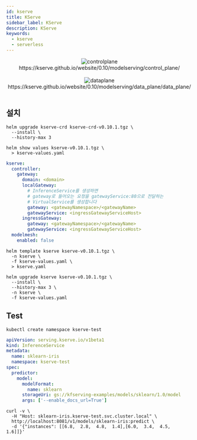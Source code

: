 ```yaml
---
id: kserve
title: KServe
sidebar_label: KServe
description: KServe
keywords:
  - kserve
  - serverless
---
```



<center>
	<img
		src={useBaseUrl('img/mlops/mlops/provisioning/kserve/controlplane.png')}
		alt="controlplane"
	/>
</center>
<center>
	<Link to="https://kserve.github.io/website/0.10/modelserving/control_plane/">
		https://kserve.github.io/website/0.10/modelserving/control_plane/
	</Link>
</center>

<br />

<center>
	<img src={useBaseUrl('img/mlops/mlops/provisioning/kserve/dataplane.jpg')} alt="dataplane" />
</center>
<center>
	<Link to="https://kserve.github.io/website/0.10/modelserving/data_plane/data_plane/">
		https://kserve.github.io/website/0.10/modelserving/data_plane/data_plane/
	</Link>
</center>

<br />

## 설치

```shell
helm upgrade kserve-crd kserve-crd-v0.10.1.tgz \
  --install \
  --history-max 3
```

```shell
helm show values kserve-v0.10.1.tgz \
  > kserve-values.yaml
```

```yaml title="kserve-values.yaml"
kserve:
  controller:
    gateway:
      domain: <domain>
      localGateway:
        # InferenceService를 생성하면
        # gateway로 들어오는 요청을 gatewayService:80으로 전달하는
        # VirtualService를 생성합니다
        gateway: <gatewayNamespace>/<gatewayName>
        gatewayService: <ingressGatewayServiceHost>
      ingressGateway:
        gateway: <gatewayNamespace>/<gatewayName>
        gatewayService: <ingressGatewayServiceHost>
  modelmesh:
    enabled: false
```

```shell
helm template kserve kserve-v0.10.1.tgz \
  -n kserve \
  -f kserve-values.yaml \
  > kserve.yaml
```

```shell
helm upgrade kserve kserve-v0.10.1.tgz \
  --install \
  --history-max 3 \
  -n kserve \
  -f kserve-values.yaml
```

## Test

```shell
kubectl create namespace kserve-test
```

```yaml
apiVersion: serving.kserve.io/v1beta1
kind: InferenceService
metadata:
  name: sklearn-iris
  namespace: kserve-test
spec:
  predictor:
    model:
      modelFormat:
        name: sklearn
      storageUri: gs://kfserving-examples/models/sklearn/1.0/model
      args: ['--enable_docs_url=True']
```

```shell
curl -v \
  -H "Host: sklearn-iris.kserve-test.svc.cluster.local" \
  http://localhost:8081/v1/models/sklearn-iris:predict \
  -d '{"instances": [[6.8,  2.8,  4.8,  1.4],[6.0,  3.4,  4.5,  1.6]]}'
```
